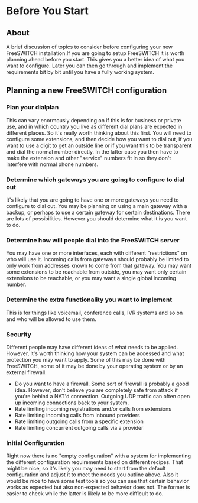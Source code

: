 
# Before You Start 

 

## About

A brief discussion of topics to consider before configuring your new FreeSWITCH installation.If you are going to setup FreeSWITCH it is worth planning ahead before you start. This gives you a better idea of what you want to configure. Later you can then go through and implement the requirements bit by bit until you have a fully working system.

## Planning a new FreeSWITCH configuration

### Plan your dialplan

This can vary enormously depending on if this is for business or private use, and in which country you live as different dial plans are expected in different places. So it's really worth thinking about this first. You will need to configure some extensions, and then decide how you want to dial out, if you want to use a digit to get an outside line or if you want this to be transparent and dial the normal number directly. In the latter case you then have to make the extension and other "service" numbers fit in so they don't interfere with normal phone numbers.

### Determine which gateways you are going to configure to dial out

It's likely that you are going to have one or more gateways you need to configure to dial out. You may be planning on using a main gateway with a backup, or perhaps to use a certain gateway for certain destinations. There are lots of possibilities. However you should determine what it is you want to do.

### Determine how will people dial into the FreeSWITCH server

You may have one or more interfaces, each with different "restrictions" on who will use it. Incoming calls from gateways should probably be limited to only work from addresses known to come from that gateway. You may want some extensions to be reachable from outside, you may want only certain extensions to be reachable, or you may want a single global incoming number.

### Determine the extra functionality you want to implement

This is for things like voicemail, conference calls, IVR systems and so on and who will be allowed to use them.

### Security

Different people may have different ideas of what needs to be applied. However, it's worth thinking how your system can be accessed and what protection you may want to apply. Some of this may be done with FreeSWITCH, some of it may be done by your operating system or by an external firewall.

* Do you want to have a firewall. Some sort of firewall is probably a good idea. However, don't believe you are completely safe from attack if you're behind a NAT'd connection. Outgoing UDP traffic can often open up incoming connections back to your system.
* Rate limiting incoming registrations and/or calls from extensions
* Rate limiting incoming calls from inbound providers
* Rate limiting outgoing calls from a specific extension
* Rate limiting concurrent outgoing calls via a provider

### Initial Configuration

Right now there is no "empty configuration" with a system for implementing the different configuration requirements based on different recipes. That might be nice, so it's likely you may need to start from the default configuration and adjust it to meet the needs you outline above. Also it would be nice to have some test tools so you can see that certain behavior works as expected but also non-expected behavior does not. The former is easier to check while the latter is likely to be more difficult to do.


